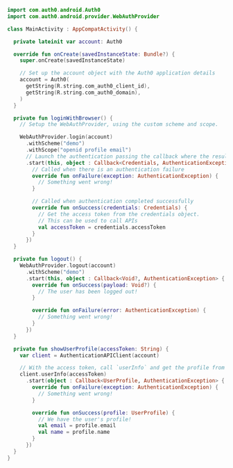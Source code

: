 ```kt MainActivity.kt lines highlight={6-38}
import com.auth0.android.Auth0
import com.auth0.android.provider.WebAuthProvider

class MainActivity : AppCompatActivity() {

  private lateinit var account: Auth0

  override fun onCreate(savedInstanceState: Bundle?) {
    super.onCreate(savedInstanceState)

    // Set up the account object with the Auth0 application details
    account = Auth0(
      getString(R.string.com_auth0_client_id),
      getString(R.string.com_auth0_domain),
    )
  }

  private fun loginWithBrowser() {
    // Setup the WebAuthProvider, using the custom scheme and scope.

    WebAuthProvider.login(account)
      .withScheme("demo")
      .withScope("openid profile email")
      // Launch the authentication passing the callback where the results will be received
      .start(this, object : Callback<Credentials, AuthenticationException> {
        // Called when there is an authentication failure
        override fun onFailure(exception: AuthenticationException) {
          // Something went wrong!
        }

        // Called when authentication completed successfully
        override fun onSuccess(credentials: Credentials) {
          // Get the access token from the credentials object.
          // This can be used to call APIs
          val accessToken = credentials.accessToken
        }
      })
  }

  private fun logout() {
    WebAuthProvider.logout(account)
      .withScheme("demo")
      .start(this, object : Callback<Void?, AuthenticationException> {
        override fun onSuccess(payload: Void?) {
          // The user has been logged out!
        }

        override fun onFailure(error: AuthenticationException) {
          // Something went wrong!
        }
      })
  }

  private fun showUserProfile(accessToken: String) {
    var client = AuthenticationAPIClient(account)

    // With the access token, call `userInfo` and get the profile from Auth0.
    client.userInfo(accessToken)
      .start(object : Callback<UserProfile, AuthenticationException> {
        override fun onFailure(exception: AuthenticationException) {
          // Something went wrong!
        }

        override fun onSuccess(profile: UserProfile) {
          // We have the user's profile!
          val email = profile.email
          val name = profile.name
        }
      })
  }
}
```
